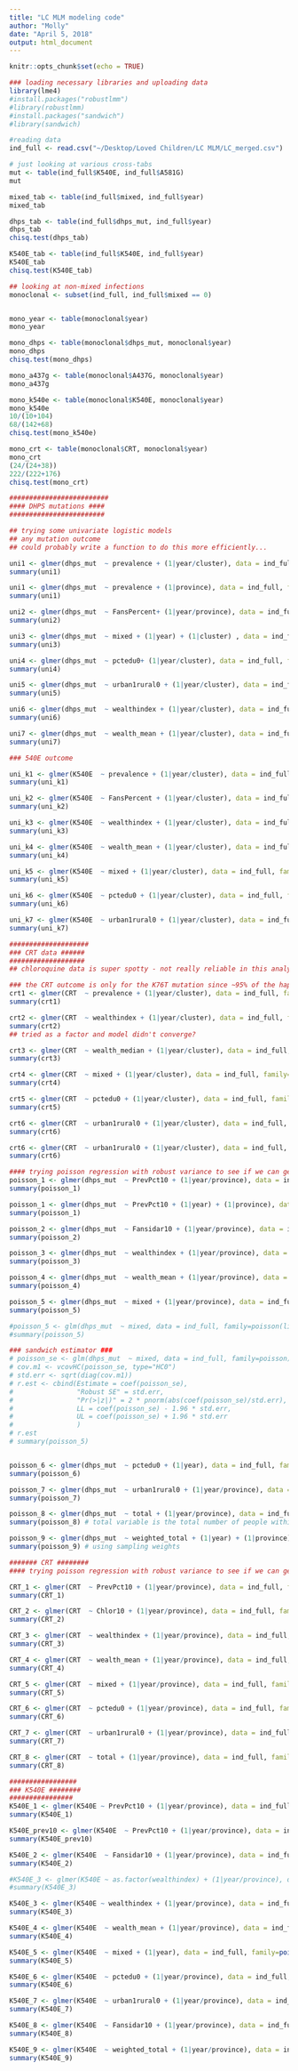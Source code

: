 ```yaml
---
title: "LC MLM modeling code"
author: "Molly"
date: "April 5, 2018"
output: html_document
---
```


```r
knitr::opts_chunk$set(echo = TRUE)
```

```r
### loading necessary libraries and uploading data
library(lme4)
#install.packages("robustlmm")
#library(robustlmm)
#install.packages("sandwich")
#library(sandwich)

#reading data 
ind_full <- read.csv("~/Desktop/Loved Children/LC MLM/LC_merged.csv")
```

```r
# just looking at various cross-tabs 
mut <- table(ind_full$K540E, ind_full$A581G)
mut

mixed_tab <- table(ind_full$mixed, ind_full$year)
mixed_tab

dhps_tab <- table(ind_full$dhps_mut, ind_full$year)
dhps_tab
chisq.test(dhps_tab)

K540E_tab <- table(ind_full$K540E, ind_full$year)
K540E_tab
chisq.test(K540E_tab)

## looking at non-mixed infections 
monoclonal <- subset(ind_full, ind_full$mixed == 0)


mono_year <- table(monoclonal$year)
mono_year

mono_dhps <- table(monoclonal$dhps_mut, monoclonal$year)
mono_dhps
chisq.test(mono_dhps)

mono_a437g <- table(monoclonal$A437G, monoclonal$year)
mono_a437g

mono_k540e <- table(monoclonal$K540E, monoclonal$year)
mono_k540e
10/(10+104)
68/(142+68)
chisq.test(mono_k540e)

mono_crt <- table(monoclonal$CRT, monoclonal$year)
mono_crt
(24/(24+38))
222/(222+176)
chisq.test(mono_crt)

```


```r
#########################
#### DHPS mutations ####
########################

## trying some univariate logistic models 
## any mutation outcome 
## could probably write a function to do this more efficiently...

uni1 <- glmer(dhps_mut  ~ prevalence + (1|year/cluster), data = ind_full, family=binomial(link =logit))
summary(uni1)

uni1 <- glmer(dhps_mut  ~ prevalence + (1|province), data = ind_full, family =binomial(link="logit"))
summary(uni1)

uni2 <- glmer(dhps_mut  ~ FansPercent+ (1|year/province), data = ind_full, family=binomial(link = logit))
summary(uni2)

uni3 <- glmer(dhps_mut  ~ mixed + (1|year) + (1|cluster) , data = ind_full, family=binomial(link = logit))
summary(uni3)

uni4 <- glmer(dhps_mut  ~ pctedu0+ (1|year/cluster), data = ind_full, family=binomial(link = logit))
summary(uni4)

uni5 <- glmer(dhps_mut  ~ urban1rural0 + (1|year/cluster), data = ind_full, family=binomial(link = logit))
summary(uni5)

uni6 <- glmer(dhps_mut  ~ wealthindex + (1|year/cluster), data = ind_full, family=binomial(link = logit))
summary(uni6)

uni7 <- glmer(dhps_mut  ~ wealth_mean + (1|year/cluster), data = ind_full, family=binomial(link = logit))
summary(uni7)
```

```r
### 540E outcome 

uni_k1 <- glmer(K540E  ~ prevalence + (1|year/cluster), data = ind_full, family=binomial(link = logit))
summary(uni_k1)

uni_k2 <- glmer(K540E  ~ FansPercent + (1|year/cluster), data = ind_full, family=binomial(link = logit))
summary(uni_k2)

uni_k3 <- glmer(K540E  ~ wealthindex + (1|year/cluster), data = ind_full, family=binomial(link = logit))
summary(uni_k3)

uni_k4 <- glmer(K540E  ~ wealth_mean + (1|year/cluster), data = ind_full, family=binomial(link = logit))
summary(uni_k4)

uni_k5 <- glmer(K540E  ~ mixed + (1|year/cluster), data = ind_full, family=binomial(link = logit))
summary(uni_k5)

uni_k6 <- glmer(K540E  ~ pctedu0 + (1|year/cluster), data = ind_full, family=binomial(link = logit))
summary(uni_k6)

uni_k7 <- glmer(K540E  ~ urban1rural0 + (1|year/cluster), data = ind_full, family=binomial(link = logit))
summary(uni_k7)
```

```r
####################
### CRT data ######
###################
## chloroquine data is super spotty - not really reliable in this analysis 

### the CRT outcome is only for the K76T mutation since ~95% of the haplotypes have this mutation
crt1 <- glmer(CRT  ~ prevalence + (1|year/cluster), data = ind_full, family=binomial(link = logit))
summary(crt1)

crt2 <- glmer(CRT  ~ wealthindex + (1|year/cluster), data = ind_full, family=binomial(link = logit))
summary(crt2)
## tried as a factor and model didn't converge? 

crt3 <- glmer(CRT  ~ wealth_median + (1|year/cluster), data = ind_full, family=binomial(link = logit))
summary(crt3)

crt4 <- glmer(CRT  ~ mixed + (1|year/cluster), data = ind_full, family=binomial(link = logit))
summary(crt4)

crt5 <- glmer(CRT  ~ pctedu0 + (1|year/cluster), data = ind_full, family=binomial(link = logit))
summary(crt5)

crt6 <- glmer(CRT  ~ urban1rural0 + (1|year/cluster), data = ind_full, family=binomial(link = logit))
summary(crt6)

crt6 <- glmer(CRT  ~ urban1rural0 + (1|year/cluster), data = ind_full, family=binomial(link = logit))
summary(crt6)
```

```r
#### trying poisson regression with robust variance to see if we can get risks since log binomial models did not converge 
poisson_1 <- glmer(dhps_mut  ~ PrevPct10 + (1|year/province), data = ind_full, family=poisson(link = "log"))
summary(poisson_1)

poisson_1 <- glmer(dhps_mut  ~ PrevPct10 + (1|year) + (1|province), data = ind_full, family=poisson(link = "log"))
summary(poisson_1)

poisson_2 <- glmer(dhps_mut  ~ Fansidar10 + (1|year/province), data = ind_full, family=poisson(link = "log"))
summary(poisson_2)

poisson_3 <- glmer(dhps_mut  ~ wealthindex + (1|year/province), data = ind_full, family=poisson(link = "log"))
summary(poisson_3)

poisson_4 <- glmer(dhps_mut  ~ wealth_mean + (1|year/province), data = ind_full, family=poisson(link = "log"))
summary(poisson_4)

poisson_5 <- glmer(dhps_mut  ~ mixed + (1|year/province), data = ind_full, family=poisson(link = "log"))
summary(poisson_5)

#poisson_5 <- glm(dhps_mut  ~ mixed, data = ind_full, family=poisson(link = "log"))
#summary(poisson_5)

### sandwich estimator ### 
# poisson_se <- glm(dhps_mut  ~ mixed, data = ind_full, family=poisson)
# cov.m1 <- vcovHC(poisson_se, type="HC0")
# std.err <- sqrt(diag(cov.m1))
# r.est <- cbind(Estimate = coef(poisson_se), 
#                "Robust SE" = std.err,
#                "Pr(>|z|)" = 2 * pnorm(abs(coef(poisson_se)/std.err), lower.tail=FALSE),
#                LL = coef(poisson_se) - 1.96 * std.err,
#                UL = coef(poisson_se) + 1.96 * std.err
#                )
# r.est
# summary(poisson_5)


poisson_6 <- glmer(dhps_mut  ~ pctedu0 + (1|year), data = ind_full, family=poisson(link = "log"))
summary(poisson_6)

poisson_7 <- glmer(dhps_mut  ~ urban1rural0 + (1|year/province), data = ind_full, family=poisson(link = "log"))
summary(poisson_7)

poisson_8 <- glmer(dhps_mut  ~ total + (1|year/province), data = ind_full, family=poisson(link = "log"))
summary(poisson_8) # total variable is the total number of people within that DHS cluster -- proxy for population density

poisson_9 <- glmer(dhps_mut  ~ weighted_total + (1|year) + (1|province), data = ind_full, family=poisson(link = "log"))
summary(poisson_9) # using sampling weights 


```

```r
####### CRT ########
#### trying poisson regression with robust variance to see if we can get risks since log binomial models did not converge 

CRT_1 <- glmer(CRT  ~ PrevPct10 + (1|year/province), data = ind_full, family=poisson(link = "log"))
summary(CRT_1)

CRT_2 <- glmer(CRT  ~ Chlor10 + (1|year/province), data = ind_full, family=poisson(link = "log"))
summary(CRT_2)

CRT_3 <- glmer(CRT  ~ wealthindex + (1|year/province), data = ind_full, family=poisson(link = "log"))
summary(CRT_3)

CRT_4 <- glmer(CRT  ~ wealth_mean + (1|year/province), data = ind_full, family=poisson(link = "log"))
summary(CRT_4)

CRT_5 <- glmer(CRT  ~ mixed + (1|year/province), data = ind_full, family=poisson(link = "log"))
summary(CRT_5)

CRT_6 <- glmer(CRT  ~ pctedu0 + (1|year/province), data = ind_full, family=poisson(link = "log"))
summary(CRT_6)

CRT_7 <- glmer(CRT  ~ urban1rural0 + (1|year/province), data = ind_full, family=poisson(link = "log"))
summary(CRT_7)

CRT_8 <- glmer(CRT  ~ total + (1|year/province), data = ind_full, family=poisson(link = "log"))
summary(CRT_8)

```

```r
#################
### K540E ########
################
K540E_1 <- glmer(K540E ~ PrevPct10 + (1|year/province), data = ind_full, family=poisson(link = "log"))
summary(K540E_1)

K540E_prev10 <- glmer(K540E  ~ PrevPct10 + (1|year/province), data = ind_full, family=K540E(link = "log"))
summary(K540E_prev10)

K540E_2 <- glmer(K540E  ~ Fansidar10 + (1|year/province), data = ind_full, family=poisson(link = "log"))
summary(K540E_2)

#K540E_3 <- glmer(K540E ~ as.factor(wealthindex) + (1|year/province), data = ind_full, family=K540E(link = "log"))
#summary(K540E_3)

K540E_3 <- glmer(K540E ~ wealthindex + (1|year/province), data = ind_full, family=poisson(link = "log"))
summary(K540E_3)

K540E_4 <- glmer(K540E  ~ wealth_mean + (1|year/province), data = ind_full, family=poisson(link = "log"))
summary(K540E_4)

K540E_5 <- glmer(K540E  ~ mixed + (1|year), data = ind_full, family=poisson(link = "log"))
summary(K540E_5)

K540E_6 <- glmer(K540E  ~ pctedu0 + (1|year/province), data = ind_full, family=poisson(link = "log"))
summary(K540E_6)

K540E_7 <- glmer(K540E  ~ urban1rural0 + (1|year/province), data = ind_full, family=poisson(link = "log"))
summary(K540E_7)

K540E_8 <- glmer(K540E  ~ Fansidar10 + (1|year/province), data = ind_full, family=K540E(link = "log"))
summary(K540E_8)

K540E_9 <- glmer(K540E  ~ weighted_total + (1|year/province), data = ind_full, family=poisson(link = "log"))
summary(K540E_9)

```




